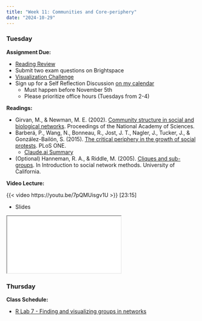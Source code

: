 ```yaml
---
title: "Week 11: Communities and Core-periphery"
date: "2024-10-29"
---
```


### Tuesday

**Assignment Due:**

* [Reading Review](/syllabus/syllabus.qmd#reading-review-assignments)
* Submit two exam questions on Brightspace
* [Visualization Challenge](/assignments/Visualization-challenge.qmd)
* Sign up for a Self Reflection Discussion [on my calendar](https://app.simplymeet.me/jeremy-foote/15min)
  * Must happen before November 5th
  * Please prioritize office hours (Tuesdays from 2-4)

**Readings:**

* Girvan, M., & Newman, M. E. (2002). [Community structure in social and biological networks](https://www.pnas.org/content/pnas/99/12/7821.full.pdf). Proceedings of the National Academy of Sciences.
* Barberá, P., Wang, N., Bonneau, R., Jost, J. T., Nagler, J., Tucker, J., & González-Bailón, S. (2015). [The critical periphery in the growth of social protests](https://journals.plos.org/plosone/article?id=10.1371/journal.pone.0143611). PLoS ONE.
  * [Claude.ai Summary](Barbera-summary)
* (Optional) Hanneman, R. A., & Riddle, M. (2005). [Cliques and sub-groups](http://faculty.ucr.edu/~hanneman/nettext/C11_Cliques.html). In Introduction to social network methods. University of California.

**Video Lecture:**

{{< video https://youtu.be/7pQMUisgv1U >}} [23:15]

* Slides

<iframe class='slide-deck' src="/lectures/content_lectures/communities_in_networks.html"> </iframe>

### Thursday

**Class Schedule:**

* [R Lab 7 - Finding and visualizing groups in networks](/assignments/r_lab_7_%E2%80%93_groups_in_networks.qmd)
